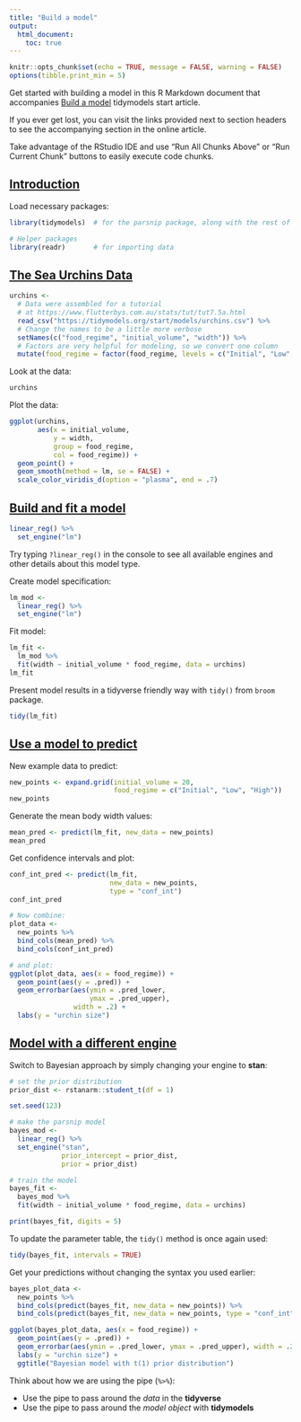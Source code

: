 ```yaml
---
title: "Build a model"
output: 
  html_document:
    toc: true
---
```


```r
knitr::opts_chunk$set(echo = TRUE, message = FALSE, warning = FALSE)
options(tibble.print_min = 5)
```

Get started with building a model in this R Markdown document that accompanies [Build a model](https://www.tidymodels.org/start/models/) tidymodels start article.

If you ever get lost, you can visit the links provided next to section headers to see the accompanying section in the online article.

Take advantage of the RStudio IDE and use "Run All Chunks Above" or "Run Current Chunk" buttons to easily execute code chunks.


## [Introduction](https://www.tidymodels.org/start/models/#intro)

Load necessary packages:

```r
library(tidymodels)  # for the parsnip package, along with the rest of tidymodels

# Helper packages
library(readr)       # for importing data
```


## [The Sea Urchins Data](https://www.tidymodels.org/start/models/#data)


```r
urchins <-
  # Data were assembled for a tutorial 
  # at https://www.flutterbys.com.au/stats/tut/tut7.5a.html
  read_csv("https://tidymodels.org/start/models/urchins.csv") %>% 
  # Change the names to be a little more verbose
  setNames(c("food_regime", "initial_volume", "width")) %>% 
  # Factors are very helpful for modeling, so we convert one column
  mutate(food_regime = factor(food_regime, levels = c("Initial", "Low", "High")))
```

Look at the data:

```r
urchins
```

Plot the data: 

```r
ggplot(urchins,
       aes(x = initial_volume, 
           y = width, 
           group = food_regime, 
           col = food_regime)) + 
  geom_point() + 
  geom_smooth(method = lm, se = FALSE) +
  scale_color_viridis_d(option = "plasma", end = .7)
```

## [Build and fit a model](https://www.tidymodels.org/start/models/#build-model)

```r
linear_reg() %>% 
  set_engine("lm")

```

Try typing `?linear_reg()` in the console to see all available engines and other details about this model type.

Create model specification:

```r
lm_mod <- 
  linear_reg() %>% 
  set_engine("lm")
```

Fit model:

```r
lm_fit <- 
  lm_mod %>% 
  fit(width ~ initial_volume * food_regime, data = urchins)
lm_fit
```

Present model results in a tidyverse friendly way with `tidy()` from `broom` package.

```r
tidy(lm_fit)
```

## [Use a model to predict](https://www.tidymodels.org/start/models/#predict-model)

New example data to predict:

```r
new_points <- expand.grid(initial_volume = 20, 
                          food_regime = c("Initial", "Low", "High"))
new_points
```

Generate the mean body width values: 

```r
mean_pred <- predict(lm_fit, new_data = new_points)
mean_pred
```

Get confidence intervals and plot:

```r
conf_int_pred <- predict(lm_fit, 
                         new_data = new_points, 
                         type = "conf_int")
conf_int_pred

# Now combine: 
plot_data <- 
  new_points %>% 
  bind_cols(mean_pred) %>% 
  bind_cols(conf_int_pred)

# and plot:
ggplot(plot_data, aes(x = food_regime)) + 
  geom_point(aes(y = .pred)) + 
  geom_errorbar(aes(ymin = .pred_lower, 
                    ymax = .pred_upper),
                width = .2) + 
  labs(y = "urchin size")
```

## [Model with a different engine](https://www.tidymodels.org/start/models/#new-engine)

Switch to Bayesian approach by simply changing your engine to **stan**: 

```r
# set the prior distribution
prior_dist <- rstanarm::student_t(df = 1)

set.seed(123)

# make the parsnip model
bayes_mod <-   
  linear_reg() %>% 
  set_engine("stan", 
             prior_intercept = prior_dist, 
             prior = prior_dist) 

# train the model
bayes_fit <- 
  bayes_mod %>% 
  fit(width ~ initial_volume * food_regime, data = urchins)

print(bayes_fit, digits = 5)
```

To update the parameter table, the `tidy()` method is once again used: 

```r
tidy(bayes_fit, intervals = TRUE)
```

Get your predictions without changing the syntax you used earlier:

```r
bayes_plot_data <- 
  new_points %>% 
  bind_cols(predict(bayes_fit, new_data = new_points)) %>% 
  bind_cols(predict(bayes_fit, new_data = new_points, type = "conf_int"))

ggplot(bayes_plot_data, aes(x = food_regime)) + 
  geom_point(aes(y = .pred)) + 
  geom_errorbar(aes(ymin = .pred_lower, ymax = .pred_upper), width = .2) + 
  labs(y = "urchin size") + 
  ggtitle("Bayesian model with t(1) prior distribution")
```


Think about how we are using the pipe (`%>%`):

+ Use the pipe to pass around the _data_ in the **tidyverse**   
+ Use the pipe to pass around the _model object_ with **tidymodels**
